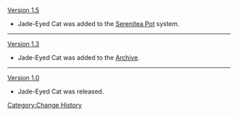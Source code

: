 [[Version 1.5]]
*Jade-Eyed Cat was added to the [[Serenitea Pot]] system.
----
[[Version 1.3]]
*Jade-Eyed Cat was added to the [[Archive]].
----
[[Version 1.0]]
*Jade-Eyed Cat was released.
<noinclude>[[Category:Change History]]</noinclude>